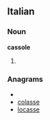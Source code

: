 ==Italian==

===Noun===
'''cassole''' {{f}}

# {{plural of|[[cassola]]|lang=Italian}}

===Anagrams===
* {{alphagram|aceloss}}
* [[colasse#Italian|colasse]]
* [[locasse#Italian|locasse]]